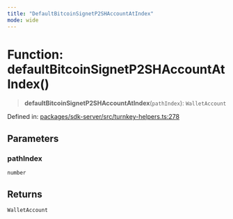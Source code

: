 ```yaml
---
title: "DefaultBitcoinSignetP2SHAccountAtIndex"
mode: wide
---
```

  
# Function: defaultBitcoinSignetP2SHAccountAtIndex()

> **defaultBitcoinSignetP2SHAccountAtIndex**(`pathIndex`): `WalletAccount`

Defined in: [packages/sdk-server/src/turnkey-helpers.ts:278](https://github.com/tkhq/sdk/blob/main/packages/sdk-server/src/turnkey-helpers.ts#L278)

## Parameters

### pathIndex

`number`

## Returns

`WalletAccount`
